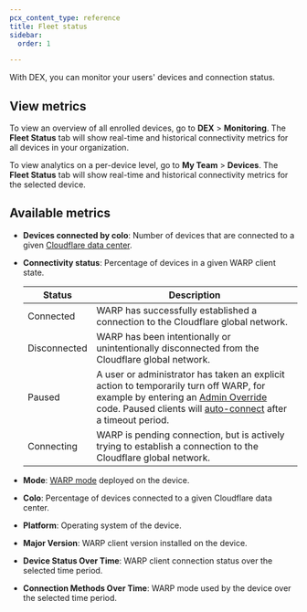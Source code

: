 ```yaml
---
pcx_content_type: reference
title: Fleet status
sidebar:
  order: 1

---
```


With DEX, you can monitor your users' devices and connection status.

## View metrics

To view an overview of all enrolled devices, go to **DEX** > **Monitoring**. The **Fleet Status** tab will show real-time and historical connectivity metrics for all devices in your organization.

To view analytics on a per-device level, go to **My Team** > **Devices**. The **Fleet Status** tab will show real-time and historical connectivity metrics for the selected device.

## Available metrics

* **Devices connected by colo**: Number of devices that are connected to a given [Cloudflare data center](https://www.cloudflarestatus.com/).

* **Connectivity status**: Percentage of devices in a given WARP client state.

  | Status            | Description |
  |-------------------|-------------|
  | Connected    |  WARP has successfully established a connection to the Cloudflare global network.  |
  | Disconnected | WARP has been intentionally or unintentionally disconnected from the Cloudflare global network.  |
  | Paused       | A user or administrator has taken an explicit action to temporarily turn off WARP, for example by entering an [Admin Override](/cloudflare-one/connections/connect-devices/warp/configure-warp/warp-settings/#admin-override) code.  Paused clients will [auto-connect](/cloudflare-one/connections/connect-devices/warp/configure-warp/warp-settings/#auto-connect) after a timeout period. |
  | Connecting   | WARP is pending connection, but is actively trying to establish a connection to the Cloudflare global network. |


* **Mode**: [WARP mode](/cloudflare-one/connections/connect-devices/warp/configure-warp/warp-modes/) deployed on the device.

* **Colo**: Percentage of devices connected to a given Cloudflare data center.

* **Platform**: Operating system of the device.

* **Major Version**: WARP client version installed on the device.

* **Device Status Over Time**: WARP client connection status over the selected time period.

* **Connection Methods Over Time**: WARP mode used by the device over the selected time period.
